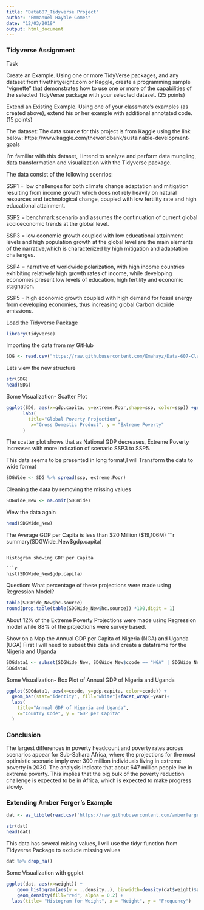 ---
title: "Data607_Tidyverse Project"
author: "Emmanuel Hayble-Gomes"
date: "12/03/2019"
output: html_document
---

### Tidyverse Assignment

Task

Create an Example. Using one or more TidyVerse packages, and any dataset from fivethirtyeight.com or Kaggle,
create a programming sample “vignette” that demonstrates how to use one or more of the capabilities of the
selected TidyVerse package with your selected dataset. (25 points)

Extend an Existing Example. Using one of your classmate’s examples (as created above), extend his or her example with additional annotated code. (15 points)


The dataset:
The data source for this project is from Kaggle using the link below:
https://www.kaggle.com/theworldbank/sustainable-development-goals


I'm familiar with this dataset, I intend to analyze and perform data mungling, data transformation and visualization with the Tidyverse package.


The data consist of the following scenrios:

SSP1 = low challenges for both climate change adaptation and mitigation resulting from income growth which
does not rely heavily on natural resources and technological change, coupled with low fertility rate and high educational attainment.

SSP2 = benchmark scenario and assumes the continuation of current global socioeconomic trends at the global level.

SSP3 = low economic growth coupled with low educational attainment levels and high population growth at the global level are the main elements of the narrative,which is characterized by high mitigation and adaptation challenges.

SSP4 = narrative of worldwide polarization, with high income countries exhibiting relatively high growth rates of income, while developing economies present low levels of education, high fertility and economic stagnation.

SSP5 = high economic growth coupled with high demand for fossil energy from developing economies, thus increasing global Carbon dioxide emissions.

Load the Tidyverse Package

```{r}
library(tidyverse)
```

Importing the data from my GitHub
```{r}
SDG <- read.csv("https://raw.githubusercontent.com/Emahayz/Data-607-Class/master/data_poverty_gdppc.csv", header = T, sep = ",")
```

Lets view the new structure
```{r}
str(SDG)
head(SDG)
```

Some Visualization- Scatter Plot
```{r}
ggplot(SDG, aes(x=gdp.capita, y=extreme.Poor,shape=ssp, color=ssp)) +geom_point()+
      labs(
        title="Global Poverty Projection",
         x="Gross Domestic Product", y = "Extreme Poverty"
      )
```

The scatter plot shows that as National GDP decreases, Extreme Poverty Increases with more indication of scenario SSP3 to SSP5.

This data seems to be presented in long format,I will Transform the data to wide format
```{r}
SDGWide <- SDG %>% spread(ssp, extreme.Poor)
```

Cleaning the data by removing the missing values
```{r}
SDGWide_New <- na.omit(SDGWide)
```

View the data again
```{r}
head(SDGWide_New)
```

The Average GDP per Capita is less than $20 Million ($19,106M)
```{r}
summary(SDGWide_New$gdp.capita)
```

Histogram showing GDP per Capita

```{r}
hist(SDGWide_New$gdp.capita)
```
 
Question: What percentage of these projections were made using Regression Model?

```{r}
table(SDGWide_New$hc.source)
round(prop.table(table(SDGWide_New$hc.source)) *100,digit = 1)
```
About 12% of the Extreme Poverty Projections were made using Regression model while 88% of the projections were survey based.

Show on a Map the Annual GDP per Capita of Nigeria (NGA) and Uganda (UGA)
First I will need to subset this data and create a dataframe for the Nigeria and Uganda
```{r}
SDGdata1 <- subset(SDGWide_New, SDGWide_New$ccode == "NGA" | SDGWide_New$ccode == "UGA")
SDGdata1
```

Some Visualization- Box Plot of Annual GDP of Nigeria and Uganda
```{r}
ggplot(SDGdata1, aes(x=ccode, y=gdp.capita, color=ccode)) +
  geom_bar(stat="identity", fill="white")+facet_wrap(~year)+
  labs(
    title="Annual GDP of Nigeria and Uganda",
    x="Country Code", y = "GDP per Capita"
  )
```

### Conclusion
The largest differences in poverty headcount and poverty rates across scenarios appear for Sub-Sahara Africa, where the projections for the most optimistic scenario imply over 300 million individuals living in extreme poverty in 2030. The analysis indicate that about 647 million people live in extreme poverty. This implies that the big bulk of the poverty reduction challenge is expected to be in Africa, which is expected to make progress slowly. 

### Extending Amber Ferger's Example

```{r}
dat <- as_tibble(read.csv('https://raw.githubusercontent.com/amberferger/DATA607_Masculinity/master/raw-responses.csv'))
```

```{r}
str(dat)
head(dat)
```

This data has several mising values, I will use the tidyr function from Tidyverse Package to exclude missing values
```{r}
dat %>% drop_na()
```

Some Visualization with ggplot

```{r}
ggplot(dat, aes(x=weight)) +
    geom_histogram(aes(y = ..density..), binwidth=density(dat$weight)$age) +
    geom_density(fill="red", alpha = 0.2) +
  labs(title= "Histogram for Weight", x = "Weight", y = "Frequency")
```



